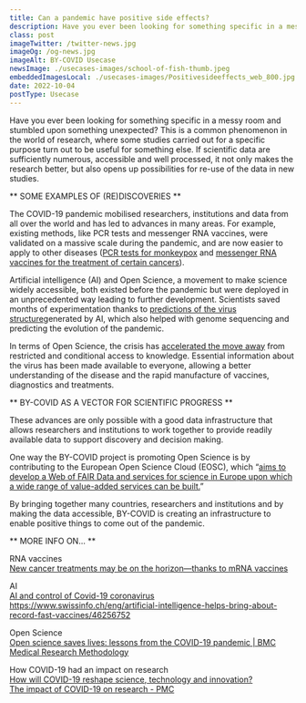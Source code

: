 ```yaml
---
title: Can a pandemic have positive side effects?
description: Have you ever been looking for something specific in a messy room and stumbled upon something unexpected? This is a common phenomenon in the world of research, where some studies carried out for a specific purpose turn out to be useful for something else.
class: post
imageTwitter: /twitter-news.jpg
imageOg: /og-news.jpg
imageAlt: BY-COVID Usecase
newsImage: ./usecases-images/school-of-fish-thumb.jpeg
embeddedImagesLocal: ./usecases-images/Positivesideeffects_web_800.jpg
date: 2022-10-04
postType: Usecase
---
```


Have you ever been looking for something specific in a messy room and stumbled upon something unexpected? This is a common phenomenon in the world of research, where some studies carried out for a specific purpose turn out to be useful for something else. If scientific data are sufficiently numerous, accessible and well processed, it not only makes the research better, but also opens up possibilities for re-use of the data in new studies.

** SOME EXAMPLES OF (RE)DISCOVERIES **

The COVID-19 pandemic mobilised researchers, institutions and data from all over the world and has led to advances in many areas. For example, existing methods, like PCR tests and messenger RNA vaccines, were validated on a massive scale during the pandemic, and are now easier to apply  to other diseases ([PCR tests for monkeypox](https://www.eurosurveillance.org/content/10.2807/1560-7917.ES.2022.27.32.2200497) and [messenger RNA vaccines for the treatment of certain cancers](https://www.nationalgeographic.com/science/article/new-cancer-treatments-may-be-on-the-horizonthanks-to-mrna-vaccines)).

Artificial intelligence (AI) and Open Science, a movement to make science widely accessible, both existed before the pandemic but were deployed in an unprecedented way leading to further development. Scientists saved months of experimentation thanks to [predictions of the virus structure](https://www.coe.int/en/web/artificial-intelligence/ai-and-control-of-covid-19-coronavirus)generated by AI, which also helped with genome sequencing and predicting the evolution of the pandemic.

In terms of Open Science, the crisis has [accelerated the move away](https://bmcmedresmethodol.biomedcentral.com/articles/10.1186/s12874-021-01304-y) from restricted and conditional access to knowledge. Essential information about the virus has been made available to everyone, allowing a better understanding of the disease and the rapid manufacture of vaccines, diagnostics and treatments.

** BY-COVID AS A VECTOR FOR SCIENTIFIC PROGRESS **

These advances are only possible with a good data infrastructure that allows researchers and institutions to work together to provide readily available data to support discovery and decision making.  

One way the BY-COVID project is promoting Open Science is by contributing to the European Open Science Cloud (EOSC), which “[aims to develop a Web of FAIR Data and services for science in Europe upon which a wide range of value-added services can be built.](https://eosc-portal.eu/about/eosc)”

By bringing together many countries, researchers and institutions and by making the data accessible, BY-COVID is creating an infrastructure to enable positive things to come out of the pandemic. 

** MORE INFO ON… **

RNA vaccines<br />
[New cancer treatments may be on the horizon—thanks to mRNA vaccines](https://www.nationalgeographic.com/science/article/new-cancer-treatments-may-be-on-the-horizonthanks-to-mrna-vaccines)

AI<br />
[AI and control of Covid-19 coronavirus](https://www.coe.int/en/web/artificial-intelligence/ai-and-control-of-covid-19-coronavirus)<br />
https://www.swissinfo.ch/eng/artificial-intelligence-helps-bring-about-record-fast-vaccines/46256752 

Open Science<br />
[Open science saves lives: lessons from the COVID-19 pandemic | BMC Medical Research Methodology](https://bmcmedresmethodol.biomedcentral.com/articles/10.1186/s12874-021-01304-y)

How COVID-19 had an impact on research<br />
[How will COVID-19 reshape science, technology and innovation?](https://www.oecd.org/coronavirus/policy-responses/how-will-covid-19-reshape-science-technology-and-innovation--2332334d/) <br />
[The impact of COVID-19 on research - PMC](https://www.ncbi.nlm.nih.gov/pmc/articles/PMC7343645/#:~:text=Distancing%20and%20transmission%20issues%20have,clinical%20trial%20databases%20%5B12%5D)

